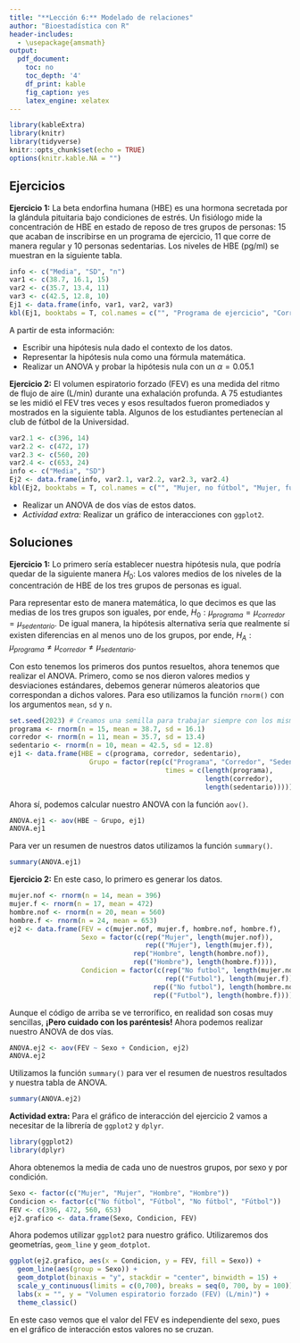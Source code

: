 ```yaml
---
title: "**Lección 6:** Modelado de relaciones"
author: "Bioestadística con R"
header-includes:
  - \usepackage{amsmath}
output:
  pdf_document:
    toc: no
    toc_depth: '4'
    df_print: kable
    fig_caption: yes
    latex_engine: xelatex
---
```


```r
library(kableExtra)
library(knitr)
library(tidyverse)
knitr::opts_chunk$set(echo = TRUE)
options(knitr.kable.NA = "")
```
## Ejercicios

**Ejercicio 1:** La beta endorfina humana (HBE) es una hormona secretada por la glándula pituitaria bajo condiciones de estrés. Un fisiólogo mide la concentración de HBE en estado de reposo de tres grupos de personas: 15 que acaban de inscribirse en un programa de ejercicio, 11 que corre de manera regular y 10 personas sedentarias. Los niveles de HBE (pg/ml) se muestran en la siguiente tabla.

```r
info <- c("Media", "SD", "n")
var1 <- c(38.7, 16.1, 15)
var2 <- c(35.7, 13.4, 11)
var3 <- c(42.5, 12.8, 10)
Ej1 <- data.frame(info, var1, var2, var3)
kbl(Ej1, booktabs = T, col.names = c("", "Programa de ejercicio", "Corredores", "Sedentarios"), caption = "Concentración de HBE (pg/ml)") %>% kable_styling(latex_options = c("hold_position"))
```

A partir de esta información:

* Escribir una hipótesis nula dado el contexto de los datos.
* Representar la hipótesis nula como una fórmula matemática.
* Realizar un ANOVA y probar la hipótesis nula con un $\alpha = 0.05$.1

**Ejercicio 2:** El volumen espiratorio forzado (FEV) es una medida del ritmo de flujo de aire (L/min) durante una exhalación profunda. A 75 estudiantes se les midió el FEV tres veces y esos resultados fueron promediados y mostrados en la siguiente tabla. Algunos de los estudiantes pertenecían al club de fútbol de la Universidad. 

```r
var2.1 <- c(396, 14)
var2.2 <- c(472, 17)
var2.3 <- c(560, 20)
var2.4 <- c(653, 24)
info <- c("Media", "SD")
Ej2 <- data.frame(info, var2.1, var2.2, var2.3, var2.4)
kbl(Ej2, booktabs = T, col.names = c("", "Mujer, no fútbol", "Mujer, fútbol", "Hombre, no fútbol", "Hombre, fútbol"), caption = "Media de FEV en L/min") %>% kable_styling(latex_options = c("hold_position"))
```

* Realizar un ANOVA de dos vías de estos datos.
* *Actividad extra:* Realizar un gráfico de interacciones con `ggplot2`.


## Soluciones

**Ejercicio 1:** Lo primero sería establecer nuestra hipótesis nula, que podría quedar de la siguiente manera $H_0:$ Los valores medios de los niveles de la concentración de HBE de los tres grupos de personas es igual.

Para representar esto de manera matemática, lo que decimos es que las medias de los tres grupos son iguales, por ende, $H_0: \mu_{programa} = \mu_{corredor} = \mu_{sedentario}$. De igual manera, la hipótesis alternativa sería que realmente sí existen diferencias en al menos uno de los grupos, por ende, $H_A: \mu_{programa} \ne \mu_{corredor} \ne \mu_{sedentario}$.

Con esto tenemos los primeros dos puntos resueltos, ahora tenemos que realizar el ANOVA. Primero, como se nos dieron valores medios y desviaciones estándares, debemos generar números aleatorios que correspondan a dichos valores. Para eso utilizamos la función `rnorm()` con los argumentos `mean`, `sd` y `n`.

```r
set.seed(2023) # Creamos una semilla para trabajar siempre con los mismos números aleatorios.
programa <- rnorm(n = 15, mean = 38.7, sd = 16.1)
corredor <- rnorm(n = 11, mean = 35.7, sd = 13.4)
sedentario <- rnorm(n = 10, mean = 42.5, sd = 12.8)
ej1 <- data.frame(HBE = c(programa, corredor, sedentario),
                    Grupo = factor(rep(c("Programa", "Corredor", "Sedentario"),
                                       times = c(length(programa),
                                                 length(corredor),
                                                 length(sedentario)))))
```

Ahora sí, podemos calcular nuestro ANOVA con la función `aov()`.
```r
ANOVA.ej1 <- aov(HBE ~ Grupo, ej1)
ANOVA.ej1
```

Para ver un resumen de nuestros datos utilizamos la función `summary()`.
```r
summary(ANOVA.ej1)
```

**Ejercicio 2:** En este caso, lo primero es generar los datos.

```r
mujer.nof <- rnorm(n = 14, mean = 396)
mujer.f <- rnorm(n = 17, mean = 472)
hombre.nof <- rnorm(n = 20, mean = 560)
hombre.f <- rnorm(n = 24, mean = 653)
ej2 <- data.frame(FEV = c(mujer.nof, mujer.f, hombre.nof, hombre.f),
                  Sexo = factor(c(rep("Mujer", length(mujer.nof)),
                                  rep(("Mujer"), length(mujer.f)),
                               rep("Hombre", length(hombre.nof)),
                               rep(("Hombre"), length(hombre.f)))),
                  Condicion = factor(c(rep("No futbol", length(mujer.nof)),
                                       rep(("Futbol"), length(mujer.f)), 
                                    rep(("No futbol"), length(hombre.nof)),
                                    rep(("Futbol"), length(hombre.f)))))
```

Aunque el código de arriba se ve terrorífico, en realidad son cosas muy sencillas, **¡Pero cuidado con los paréntesis!** Ahora podemos realizar nuestro ANOVA de dos vías.
```r
ANOVA.ej2 <- aov(FEV ~ Sexo + Condicion, ej2)
ANOVA.ej2
```

Utilizamos la función `summary()` para ver el resumen de nuestros resultados y nuestra tabla de ANOVA.
```r
summary(ANOVA.ej2)
```

**Actividad extra:** Para el gráfico de interacción del ejercicio 2 vamos a necesitar de la librería de `ggplot2` y `dplyr`.
```r
library(ggplot2)
library(dplyr)
```

Ahora obtenemos la media de cada uno de nuestros grupos, por sexo y por condición.
```r
Sexo <- factor(c("Mujer", "Mujer", "Hombre", "Hombre"))
Condicion <- factor(c("No fútbol", "Fútbol", "No fútbol", "Fútbol"))
FEV <- c(396, 472, 560, 653)
ej2.grafico <- data.frame(Sexo, Condicion, FEV)
```

Ahora podemos utilizar `ggplot2` para nuestro gráfico. Utilizaremos dos geometrías, `geom_line` y `geom_dotplot`.
```r
ggplot(ej2.grafico, aes(x = Condicion, y = FEV, fill = Sexo)) +
  geom_line(aes(group = Sexo)) +
  geom_dotplot(binaxis = "y", stackdir = "center", binwidth = 15) +
  scale_y_continuous(limits = c(0,700), breaks = seq(0, 700, by = 100)) +
  labs(x = "", y = "Volumen espiratorio forzado (FEV) (L/min)") +
  theme_classic()
```

En este caso vemos que el valor del FEV es independiente del sexo, pues en el gráfico de interacción estos valores no se cruzan.
